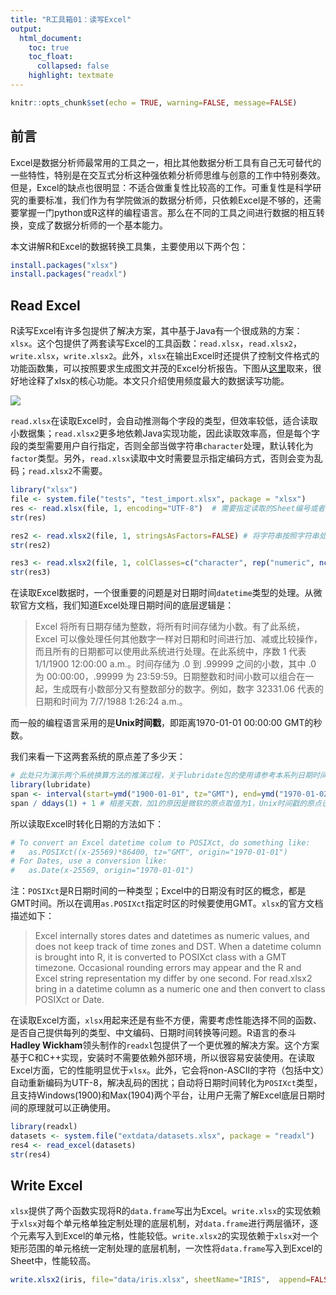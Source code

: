 ```yaml
---
title: "R工具箱01：读写Excel"
output:
  html_document:
    toc: true
    toc_float: 
      collapsed: false
    highlight: textmate
---
```


```r
knitr::opts_chunk$set(echo = TRUE, warning=FALSE, message=FALSE)
```

## 前言
Excel是数据分析师最常用的工具之一，相比其他数据分析工具有自己无可替代的一些特性，特别是在交互式分析这种强依赖分析师思维与创意的工作中特别奏效。但是，Excel的缺点也很明显：不适合做重复性比较高的工作。可重复性是科学研究的重要标准，我们作为有学院做派的数据分析师，只依赖Excel是不够的，还需要掌握一门python或R这样的编程语言。那么在不同的工具之间进行数据的相互转换，变成了数据分析师的一个基本能力。

本文讲解R和Excel的数据转换工具集，主要使用以下两个包：


```r
install.packages("xlsx")
install.packages("readxl")
```

## Read Excel
R读写Excel有许多包提供了解决方案，其中基于Java有一个很成熟的方案：`xlsx`。这个包提供了两套读写Excel的工具函数：`read.xlsx`，`read.xlsx2`，`write.xlsx`，`write.xlsx2`。此外，`xlsx`在输出Excel时还提供了控制文件格式的功能函数集，可以按照要求生成图文并茂的Excel分析报告。下图从[这里](http://www.sthda.com/english/wiki/r-xlsx-package-a-quick-start-guide-to-manipulate-excel-files-in-r)取来，很好地诠释了xlsx的核心功能。本文只介绍使用频度最大的数据读写功能。

![](images/r_excel.png)


`read.xlsx`在读取Excel时，会自动推测每个字段的类型，但效率较低，适合读取小数据集；`read.xlsx2`更多地依赖Java实现功能，因此读取效率高，但是每个字段的类型需要用户自行指定，否则全部当做字符串`character`处理，默认转化为`factor`类型。另外，`read.xlsx`读取中文时需要显示指定编码方式，否则会变为乱码；`read.xlsx2`不需要。

``` r
library("xlsx")
file <- system.file("tests", "test_import.xlsx", package = "xlsx")
res <- read.xlsx(file, 1, encoding="UTF-8")  # 需要指定读取的Sheet编号或者名称，中文需要指定编码
str(res)

res2 <- read.xlsx2(file, 1, stringsAsFactors=FALSE) # 将字符串按照字符串处理
str(res2)

res3 <- read.xlsx2(file, 1, colClasses=c("character", rep("numeric", ncol(res2) - 1))) # 显示指定每个字段的类型，字符串会被转变为factor
str(res3)
```

在读取Excel数据时，一个很重要的问题是对日期时间`datetime`类型的处理。从微软官方文档，我们知道Excel处理日期时间的底层逻辑是：

> Excel 将所有日期存储为整数，将所有时间存储为小数。有了此系统，Excel 可以像处理任何其他数字一样对日期和时间进行加、减或比较操作，而且所有的日期都可以使用此系统进行处理。在此系统中，序数 1 代表 1/1/1900 12:00:00 a.m.。时间存储为 .0 到 .99999 之间的小数，其中 .0 为 00:00:00，.99999 为 23:59:59。日期整数和时间小数可以组合在一起，生成既有小数部分又有整数部分的数字。例如，数字 32331.06 代表的日期和时间为 7/7/1988 1:26:24 a.m.。

而一般的编程语言采用的是**Unix时间戳**，即距离1970-01-01 00:00:00 GMT的秒数。

我们来看一下这两套系统的原点差了多少天：

``` r
# 此处只为演示两个系统换算方法的推演过程，关于lubridate包的使用请参考本系列日期时间专题文章
library(lubridate)
span <- interval(start=ymd("1900-01-01", tz="GMT"), end=ymd("1970-01-02", tz="GMT")) # 时间段为前闭后开区间，即[1900-01-01, 1970-01-02)
span / ddays(1) + 1 # 相差天数，加1的原因是微软的原点取值为1，Unix时间戳的原点设置为0.
```

所以读取Excel时转化日期的方法如下：

``` r
# To convert an Excel datetime colum to POSIXct, do something like:
#   as.POSIXct((x-25569)*86400, tz="GMT", origin="1970-01-01")
# For Dates, use a conversion like:
#   as.Date(x-25569, origin="1970-01-01") 
```

注：`POSIXct`是R日期时间的一种类型；Excel中的日期没有时区的概念，都是GMT时间。所以在调用`as.POSIXct`指定时区的时候要使用GMT。`xlsx`的官方文档描述如下：

> Excel internally stores dates and datetimes as numeric values, and does not keep track of time zones and DST. When a datetime column is brought into R, it is converted to POSIXct class with a GMT timezone. Occasional rounding errors may appear and the R and Excel string representation my differ by one second. For read.xlsx2 bring in a datetime column as a numeric one and then convert to class POSIXct or Date. 

在读取Excel方面，`xlsx`用起来还是有些不方便，需要考虑性能选择不同的函数、是否自己提供每列的类型、中文编码、日期时间转换等问题。R语言的泰斗**Hadley Wickham**领头制作的`readxl`包提供了一个更优雅的解决方案。这个方案基于C和C++实现，安装时不需要依赖外部环境，所以很容易安装使用。在读取Excel方面，它的性能明显优于`xlsx`。此外，它会将non-ASCII的字符（包括中文）自动重新编码为UTF-8，解决乱码的困扰；自动将日期时间转化为`POSIXct`类型，且支持Windows(1900)和Max(1904)两个平台，让用户无需了解Excel底层日期时间的原理就可以正确使用。

``` r
library(readxl)
datasets <- system.file("extdata/datasets.xlsx", package = "readxl")
res4 <- read_excel(datasets)
str(res4)
```

##  Write Excel
`xlsx`提供了两个函数实现将R的`data.frame`写出为Excel。`write.xlsx`的实现依赖于`xlsx`对每个单元格单独定制处理的底层机制，对`data.frame`进行两层循环，逐个元素写入到Excel的单元格，性能较低。`write.xlsx2`的实现依赖于`xlsx`对一个矩形范围的单元格统一定制处理的底层机制，一次性将`data.frame`写入到Excel的Sheet中，性能较高。

``` r
write.xlsx2(iris, file="data/iris.xlsx", sheetName="IRIS",  append=FALSE) # append表示在指定的文件中添加一个新sheet
```

